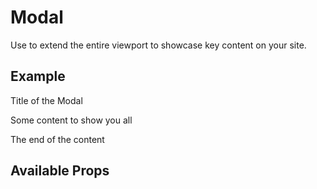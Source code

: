 

<Meta title="Components/Modal/Intro" component={Modal} />

# Modal

Use to extend the entire viewport to showcase key content on your site.

## Example

<Canvas>
  <Modal.Dialog>
    <Modal.Header closeButton closeLabel="Close">
      <Modal.Title>
        <div>Title of the Modal</div>
      </Modal.Title>
    </Modal.Header>
    <Modal.Body>
      <p>Some content to show you all</p>
    </Modal.Body>
    <Modal.Footer>The end of the content</Modal.Footer>
  </Modal.Dialog>
</Canvas>

## Available Props

<ArgsTable />
